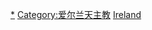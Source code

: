 {{Commons category|Roman Catholics from Ireland}}

[[Category:爱尔兰基督徒|*]]
[[Category:爱尔兰天主教|Category:爱尔兰天主教]]
[[Category:各國天主教徒|Ireland]]
